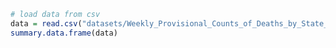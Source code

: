 
```r
# load data from csv
data = read.csv("datasets/Weekly_Provisional_Counts_of_Deaths_by_State_and_Select_Causes__2020-2023_20250216.csv")
summary.data.frame(data)
```